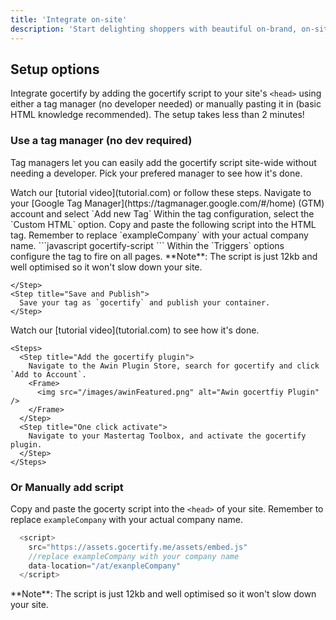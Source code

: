 ```yaml
---
title: 'Integrate on-site'
description: 'Start delighting shoppers with beautiful on-brand, on-site offers'
---
```


## Setup options

Integrate gocertify by adding the gocertify script to your site's `<head>` using either a tag manager (no developer needed) or manually pasting it in (basic HTML knowledge recommended). The setup takes less than 2 minutes!

### Use a tag manager (no dev required)
Tag managers let you can easily add the gocertify script site-wide without needing a developer. Pick your prefered manager to see how it's done.

<AccordionGroup>
  <Accordion icon="tag" title="Google Tag Manager">
  Watch our [tutorial video](tutorial.com) or follow these steps.

  <Steps>
    <Step title="Add a new tag">
      Navigate to your [Google Tag Manager](https://tagmanager.google.com/#/home) (GTM) account and select `Add new Tag`
    </Step>
    <Step title="Pick the Custom HTML configuration">
      Within the tag configuration, select the `Custom HTML` option.
    </Step>
    <Step title="Paste in your gocertify script">
      Copy and paste the following script into the HTML tag. Remember to replace `exampleCompany` with your actual company name.
      ```javascript gocertify-script
        <script>
          (function() {
            var el = document.createElement('script');
            el.setAttribute('src', 'https://assets.gocertify.me/assets/embed.js');
            //replace exampleCompany with your company name
            el.setAttribute('data-location', '/at/exampleCompany'); 
            document.body.appendChild(el);
          })();
        </script>
      ```
    </Step>
    <Step title="Trigger to fire on all pages">
      Within the `Triggers` options configure the tag to fire on all pages. 
      <Info>
        **Note**: The script is just 12kb and well optimised so it won't slow down your site.
      </Info>

    </Step>
    <Step title="Save and Publish">
      Save your tag as `gocertify` and publish your container.
    </Step>
  </Steps>


    
  </Accordion>
  <Accordion icon="network-wired" title="Awin Mastertag">
    Watch our [tutorial video](tutorial.com) to see how it's done.

    <Steps>
      <Step title="Add the gocertify plugin">
        Navigate to the Awin Plugin Store, search for gocertify and click `Add to Account`.
        <Frame>
          <img src="/images/awinFeatured.png" alt="Awin gocertfiy Plugin" />
        </Frame>
      </Step>
      <Step title="One click activate">
        Navigate to your Mastertag Toolbox, and activate the gocertify plugin.
      </Step>
    </Steps>
  </Accordion>
</AccordionGroup>

### Or Manually add script

<AccordionGroup>

<Accordion icon="rectangle-terminal" title="Add script to head">
  
  Copy and paste the gocerty script into the `<head>` of your site. Remember to replace `exampleCompany` with your actual company name.
  ```javascript gocertify-script
    <script>
      src="https://assets.gocertify.me/assets/embed.js" 
      //replace exampleCompany with your company name
      data-location="/at/exanpleCompany"
    </script>

  ```
  <Info>
    **Note**: The script is just 12kb and well optimised so it won't slow down your site.
  </Info>
</Accordion>

</AccordionGroup>

